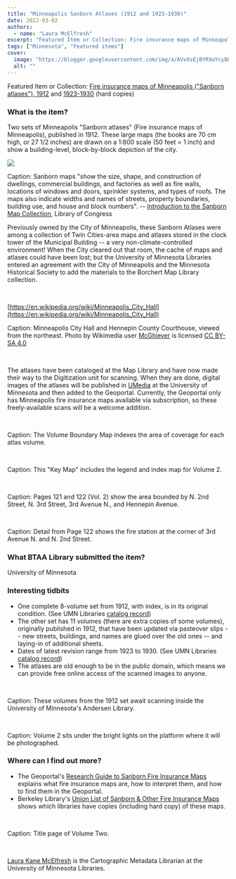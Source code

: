 ```yaml
---
title: "Minneapolis Sanborn Atlases (1912 and 1923-1930)"
date: 2022-03-02
authors:
  - name: "Laura McElfresh"
excerpt: "Featured Item or Collection: Fire insurance maps of Minneapolis (\"Sanborn atlases\")"
tags: ["Minnesota", "Featured items"]
cover:
  image: "https://blogger.googleusercontent.com/img/a/AVvXsEjBYR9aYcyQ8LVEpe8vwdo_6PevZcvz-VW9Quv8IYLPO_BIKUQHEVVKgMTdwQ02gIswgrZmKOc9rVUgP-_zYQJpTGtkVYGVaIyh89eqnR-xVf4zYoNOGNnAyLJrphJJ5VWerp66eUWRxGwup9P3De7RebACFTfey-BVAOaWcgU0LPigqDVACS-TD__W=s320"
  alt: ""
---
```


Featured Item or Collection: [Fire insurance maps of Minneapolis ("Sanborn atlases"), 1912](https://primo.lib.umn.edu/permalink/f/11uk8fo/UMN_ALMA21897992640001701) and [1923-1930](https://primo.lib.umn.edu/permalink/f/11uk8fo/UMN_ALMA21900635990001701) (hard copies)



### What is the item?



Two sets of Minneapolis "Sanborn atlases" (Fire insurance maps of Minneapolis), published in 1912. These large maps (the books are 70 cm high, or 27 1/2 inches) are drawn on a 1:600 scale (50 feet = 1 inch) and show a building-level, block-by-block depiction of the city.





<a href="https://blogger.googleusercontent.com/img/a/AVvXsEjBYR9aYcyQ8LVEpe8vwdo_6PevZcvz-VW9Quv8IYLPO_BIKUQHEVVKgMTdwQ02gIswgrZmKOc9rVUgP-_zYQJpTGtkVYGVaIyh89eqnR-xVf4zYoNOGNnAyLJrphJJ5VWerp66eUWRxGwup9P3De7RebACFTfey-BVAOaWcgU0LPigqDVACS-TD__W=s2058"><img src="https://blogger.googleusercontent.com/img/a/AVvXsEjBYR9aYcyQ8LVEpe8vwdo_6PevZcvz-VW9Quv8IYLPO_BIKUQHEVVKgMTdwQ02gIswgrZmKOc9rVUgP-_zYQJpTGtkVYGVaIyh89eqnR-xVf4zYoNOGNnAyLJrphJJ5VWerp66eUWRxGwup9P3De7RebACFTfey-BVAOaWcgU0LPigqDVACS-TD__W=s320"/></a>

Caption: Sanborn maps "show the size, shape, and construction of dwellings, commercial buildings, and factories as well as fire walls, locations of windows and doors, sprinkler systems, and types of roofs. The maps also indicate widths and names of streets, property boundaries, building use, and house and block numbers". -- [Introduction to the Sanborn Map Collection](https://www.loc.gov/rr/geogmap/sanborn/san4a1.html), Library of Congress





Previously owned by the City of Minneapolis, these Sanborn Atlases were among a collection of Twin Cities-area maps and atlases stored in the clock tower of the Municipal Building -- a very non-climate-controlled environment! When the City cleared out that room, the cache of maps and atlases could have been lost; but the University of Minnesota Libraries entered an agreement with the City of Minneapolis and the Minnesota Historical Society to add the materials to the Borchert Map Library collection.

<br/>

[https://en.wikipedia.org/wiki/Minneapolis_City_Hall](https://en.wikipedia.org/wiki/Minneapolis_City_Hall)



Caption: Minneapolis City Hall and Hennepin County Courthouse, viewed from the northeast. Photo by Wikimedia user [McGhiever](https://commons.wikimedia.org/wiki/User:McGhiever) is licensed [CC BY-SA 4.0](https://creativecommons.org/licenses/by-sa/4.0)

<br/>

The atlases have been cataloged at the Map Library and have now made their way to the Digitization unit for scanning. When they are done, digital images of the atlases will be published in [UMedia](https://umedia.lib.umn.edu/) at the University of Minnesota and then added to the Geoportal. Currently, the Geoportal only has Minneapolis fire insurance maps available via subscription, so these freely-available scans will be a welcome addition.

<br/>



Caption: The Volume Boundary Map indexes the area of coverage for each atlas volume.

<br/>



Caption: This "Key Map" includes the legend and index map for Volume 2.

<br/>



Caption: Pages 121 and 122 (Vol. 2) show the area bounded by N. 2nd Street, N. 3rd Street,  3rd Avenue N., and Hennepin Avenue.

<br/>



Caption: Detail from Page 122 shows the fire station at the corner of 3rd Avenue N. and N. 2nd Street.



### What BTAA Library submitted the item?



University of Minnesota



### Interesting tidbits


- One complete 8-volume set from 1912, with index, is in its original condition. (See UMN Libraries [catalog record](https://primo.lib.umn.edu/permalink/f/11uk8fo/UMN_ALMA21897992640001701))
- The other set has 11 volumes (there are extra copies of some volumes), originally published in 1912, that have been updated via pasteover slips -- new streets, buildings, and names are glued over the old ones -- and laying-in of additional sheets.
- Dates of latest revision range from 1923 to 1930. (See UMN Libraries [catalog record](https://primo.lib.umn.edu/permalink/f/11uk8fo/UMN_ALMA21900635990001701))
- The atlases are old enough to be in the public domain, which means we can provide free online access of the scanned images to anyone.
<br/>



Caption: These volumes from the 1912 set await scanning inside the University of Minnesota's Andersen Library.

<br/>



Caption: Volume 2 sits under the bright lights on the platform where it will be photographed.



### Where can I find out more?


- The Geoportal's [Research Guide to Sanborn Fire Insurance Maps](https://docs.google.com/document/d/e/2PACX-1vRJna_AXbcn42nSbqWSAWNOXUSici9oG-5uukusZD8bUV8LtCMeN_zYcOR1_2d05FRg_101ODLzDit0/pub) explains what fire insurance maps are, how to interpret them, and how to find them in the Geoportal.
- Berkeley Library's [Union List of Sanborn &amp; Other Fire Insurance Maps](https://www.lib.berkeley.edu/EART/sanborn_union_list) shows which libraries have copies (including hard copy) of these maps.
<br/>



Caption: Title page of Volume Two.

<br/>

[Laura Kane McElfresh](https://www.lib.umn.edu/about/staff/laura-kane-mcelfresh) is the Cartographic Metadata Librarian at the University of Minnesota Libraries.
